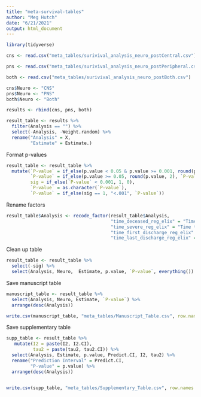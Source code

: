 ```yaml
---
title: "meta-survival-tables"
author: "Meg Hutch"
date: "6/21/2021"
output: html_document
---
```


```r
library(tidyverse)
```

```r
cns <- read.csv("meta_tables/surivival_analysis_neuro_postCentral.csv")

pns <- read.csv("meta_tables/surivival_analysis_neuro_postPeripheral.csv")

both <- read.csv("meta_tables/surivival_analysis_neuro_postBoth.csv")
```

```r
cns$Neuro <- "CNS"
pns$Neuro <- "PNS"
both$Neuro <- "Both"

results <- rbind(cns, pns, both)

result_table <- results %>% 
  filter(Analysis == "") %>% 
  select(-Analysis, -Weight.random) %>% 
  rename("Analysis" = X,
         "Estimate" = Estimate.)
```

Format p-values

```r
result_table <- result_table %>% 
  mutate(`P-value` = if_else(p.value < 0.05 & p.value >= 0.001, round(p.value, 2), p.value),
         `P-value` = if_else(p.value >= 0.05, round(p.value, 2), `P-value`),
         sig = if_else(`P-value` < 0.001, 1, 0),
         `P-value` = as.character(`P-value`),
         `P-value` = if_else(sig == 1, "<.001", `P-value`))
```

Rename factors

```r
result_table$Analysis <- recode_factor(result_table$Analysis,
                                       "time_deceased_reg_elix" = "Time to Mortality", 
                                       "time_severe_reg_elix" = "Time to Severity",
                                       "time_first_discharge_reg_elix" = "Time to First Discharge",
                                       "time_last_discharge_reg_elix" = "Time to Last Discharge")
```

Clean up table

```r
result_table <- result_table %>% 
  select(-sig) %>% 
  select(Analysis, Neuro,  Estimate, p.value, `P-value`, everything())
```

Save manuscript table

```r
manuscript_table <- result_table %>% 
  select(Analysis, Neuro, Estimate, `P-value`) %>% 
  arrange(desc(Analysis))

write.csv(manuscript_table, "meta_tables/Manuscript_Table.csv", row.names = FALSE)
```

Save supplementary table

```r
supp_table <- result_table %>% 
   mutate(I2 = paste(I2, I2.CI),
          tau2 = paste(tau2, tau2.CI)) %>% 
  select(Analysis, Estimate, p.value, Predict.CI, I2, tau2) %>%
  rename("Prediction Interval" = Predict.CI,
         "P-value" = p.value) %>% 
  arrange(desc(Analysis))
  

write.csv(supp_table, "meta_tables/Supplementary_Table.csv", row.names = FALSE)
```

